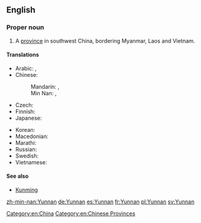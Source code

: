 ==English==

===Proper noun===
{{en-proper noun}}

# A [[province]] in southwest China, bordering Myanmar, Laos and Vietnam.

====Translations====
{{trans-top|a province in China}}
* Arabic: {{t-|ar|يونان|m|tr=yunaan}},  {{t-|ar|يوننان|m|tr=yunnaan}}
* Chinese:
*: Mandarin: {{t-|cmn|雲南|sc=Hani}}, {{t-|cmn|云南|tr=Yúnnán|sc=Hani}}
*: Min Nan: {{t-|nan|雲南}}, {{t-|nan|云南|tr=Hûn-lâm}}
* Czech: {{t-|cs|Jün-nan}}
* Finnish: {{t-|fi|Yunnan}}
* Japanese: {{t-|ja|雲南|tr=うんなん, Unnan}}
{{trans-mid}}
* Korean: {{t-|ko|윈난|tr=Winnan|sc=Hang}}
* Macedonian: {{t-|mk|Јунан|tr=Júnan|sc=Cyrl}}
* Marathi: {{t-|mr|युन्नान|tr=yunnāna|sc=Deva}}
* Russian: {{t-|ru|Юньнань|f|tr=Jun'nán'}}
* Swedish: {{t|sv|Yunnan|n}}
* Vietnamese: {{t+|vi|Vân Nam}}
{{trans-bottom}}

====See also====
* [[Kunming]]

[[Category:en:China]]
[[Category:en:Chinese Provinces]]

[[zh-min-nan:Yunnan]]
[[de:Yunnan]]
[[es:Yunnan]]
[[fr:Yunnan]]
[[pl:Yunnan]]
[[sv:Yunnan]]